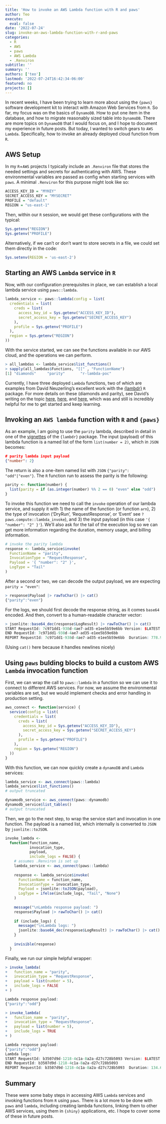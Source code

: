 ```yaml
---
title: 'How to invoke an AWS Lambda function with R and paws'
author: Teo
execute:
  eval: false
date: '2022-07-24'
slug: invoke-an-aws-lambda-function-with-r-and-paws
categories:
  - R
  - AWS
  - paws
  - AWS Lambda
  - .Renviron
subtitle: ''
summary: ''
authors: ['teo']
lastmod: '2022-07-24T16:42:34-06:00'
featured: no
projects: []
---
```


In recent weeks, I have been trying to learn more about using the `{paws}` software development kit to
interact with Amazon Web Services from `R`. So far, my focus was on the basics of `DynamoDB`. How
to put one item in the database, and how to migrate reasonably sized table into `DynamoDB`. There are 
more topics on `DynamoDB` that I would focus on, and I hope to document my experience in future posts.
But today, I wanted to switch gears to `AWS Lambda`. Specifically, how to invoke an already deployed 
cloud function from `R`. 

## AWS Setup

In my `R`+`AWS` projects I typically include an `.Renviron` file that stores the 
needed settings and secrets for authenticating with AWS. These environmental variables
are passed as config when starting services with `paws`. A minimal `.Renviron` for 
this purpose might look like so:

```r
ACCESS_KEY_ID = "MYKEY"
SECRET_ACCESS_KEY = "MYSECRET"
PROFILE = "default"
REGION = "us-east-1"
```

Then, within our `R` session, we would get these configurations with the typical:

```r
Sys.getenv("REGION")
Sys.getenv("PROFILE")
```

Alternatively, if we can't or don't want to store secrets in a file, we could set 
them directly in the code:

```r
Sys.setenv(REGION = 'us-east-2')
```

## Starting an AWS `Lambda` service in `R`

Now, with our configuration prerequisites in place, we can establish a local lambda 
service using `paws::lambda`. 

```r
lambda_service <- paws::lambda(config = list(
  credentials = list(
    creds = list(
      access_key_id = Sys.getenv("ACCESS_KEY_ID"),
      secret_access_key = Sys.getenv("SECRET_ACCESS_KEY")
    ),
    profile = Sys.getenv("PROFILE")
  ),
  region = Sys.getenv("REGION")
))
```

With the service started, we can see the functions available in our AWS cloud, and the
operations we can perform.

```r
> all_lambdas <- lambda_service$list_functions()
> sapply(all_lambdas$Functions, "[[" , "FunctionName")
[1] "diamonds"     "parity"       "r-lambda-poc"
```

Currently, I have three deployed `Lambda` functions, two of which are examples from 
David Neuzerling's excellent work with the [{lambdr}](https://lambdr.mdneuzerling.com/) 
`R` package. For more details on these (diamonds and parity), see David's writing on the topic [here](https://mdneuzerling.com/post/serverless-on-demand-parametrised-r-markdown-reports-with-aws-lambda/),
[here](https://mdneuzerling.com/post/r-on-aws-lambda-with-containers/), and 
[here](https://lambdr.mdneuzerling.com/articles/lambda-runtime-in-container.html), 
which was and still is incredibly helpful for me to get started and keep learning.

## Invoking an `AWS lambda` function with `R` and `{paws}`

As an example, I am going to use the `parity` lambda, described in detail in 
one of the [vignettes](https://lambdr.mdneuzerling.com/articles/lambda-runtime-in-container.html) 
of the `{lambdr}` package. The input (payload) of this lambda function is a named list of the form 
`list(number = 2)`, which in `JSON` becomes:

```json
# parity lambda input payload
{"number": 2}
```

The return is also a one-item named list with `JSON` `{"parity": "odd"|"even"}`. The `R` function
run to assess the parity is the following:

```r
parity <- function(number) {
  list(parity = if (as.integer(number) %% 2 == 0) "even" else "odd")
}
```

To invoke this function we need to call the `invoke` operation of our lambda service,
and supply it with 1) the name of the function (or function `arn`), 2) the type of 
invocation ('DryRun', 'RequestResponse', or 'Event' see `?paws.compute::lambda_invoke`), 
and 3) the input payload  (in this case `'{ "number": "2" }'`). We'll also ask for 
the tail of the execution log so we can get more information regarding the duration, 
memory usage, and billing information. 

```r
# invoke the parity lambda
response <- lambda_service$invoke(
  FunctionName = "parity",
  InvocationType = "RequestResponse",
  Payload = '{ "number": "2" }',
  LogType = "Tail"
)
```

After a second or two, we can decode the output payload, we are expecting `parity = "even"`:

```r
> response$Payload |> rawToChar() |> cat()
{"parity":"even"}
```

For the logs, we should first decode the response string, as it comes `base64` encoded. And then,
convert to a human-readable character vector:

```r
> jsonlite::base64_dec(response$LogResult) |> rawToChar() |> cat()
START RequestId: 7c971dd1-938d-4ae7-ad35-e1ee5b59e6bb Version: $LATEST
END RequestId: 7c971dd1-938d-4ae7-ad35-e1ee5b59e6bb
REPORT RequestId: 7c971dd1-938d-4ae7-ad35-e1ee5b59e6bb	Duration: 778.92 ms	Billed Duration: 3002 ms	Memory Size: 128 MB	Max Memory Used: 98 MB	Init Duration: 2222.94 ms
```

(Using `cat()` here because it handles newlines nicely)

## Using `paws` bulding blocks to build a custom AWS `Lambda` invocation function

First, we can wrap the call to `paws::lambda` in a function so we can use it to connect
to different AWS services. For now, we assume the environmental variables are set, but
we would implement checks and error handling in production setting.

```r
aws_connect <- function(service) {
  service(config = list(
    credentials = list(
      creds = list(
        access_key_id = Sys.getenv("ACCESS_KEY_ID"),
        secret_access_key = Sys.getenv("SECRET_ACCESS_KEY")
      ),
      profile = Sys.getenv("PROFILE")
    ),
    region = Sys.getenv("REGION")
  ))
}
```

With this function, we can now quickly create a `dynamoDB` and `Lambda` services:

```r
lambda_service <- aws_connect(paws::lambda)
lambda_service$list_functions()
# output truncated

dynamodb_service <- aws_connect(paws::dynamodb)
dynamodb_service$list_tables()
# output truncated
```

Then, we go to the next step, to wrap the service start and invocation in one function. The
payload is a named list, which internally is converted to `JSON` by `jsonlite::toJSON`.

```r
invoke_lambda <-
  function(function_name,
           invocation_type,
           payload,
           include_logs = FALSE) {
    # assumes .Renviron is set up
    lambda_service <- aws_connect(paws::lambda)
    
    response <- lambda_service$invoke(
      FunctionName = function_name,
      InvocationType = invocation_type,
      Payload = jsonlite::toJSON(payload),
      LogType = ifelse(include_logs, "Tail", "None")
    )
    
    message("\nLambda response payload: ")
    response$Payload |> rawToChar() |> cat()
    
    if (include_logs) {
      message("\nLambda logs: ")
      jsonlite::base64_dec(response$LogResult) |> rawToChar() |> cat()
    }
    
    invisible(response)
  }

```

Finally, we run our simple helpful wrapper:

```r
> invoke_lambda(
+   function_name = "parity",
+   invocation_type = "RequestResponse",
+   payload = list(number = 5),
+   include_logs = FALSE
+ )

Lambda response payload: 
{"parity":"odd"}

> invoke_lambda(
+   function_name = "parity",
+   invocation_type = "RequestResponse",
+   payload = list(number = 5),
+   include_logs = TRUE
+ )

Lambda response payload: 
{"parity":"odd"}
Lambda logs: 
START RequestId: b3507d9d-1218-4c1a-8a2a-d27c728b5093 Version: $LATEST
END RequestId: b3507d9d-1218-4c1a-8a2a-d27c728b5093
REPORT RequestId: b3507d9d-1218-4c1a-8a2a-d27c728b5093	Duration: 134.67 ms	Billed Duration: 135 ms	Memory Size: 128 MB	Max Memory Used: 101 MB

```

## Summary

These were some baby steps in accessing AWS `Lambda` services and invoking functions 
from `R` using `paws`. There is a lot more to be done with `paws` and `lambda`, 
including creating lambda functions, linking them to other AWS services, using them
in `{shiny}` applications, etc. I hope to cover some of these in future posts.